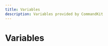 ```yaml
---
title: Variables
description: Variables provided by CommandKit
---
```


# Variables

<Cards>
  <Card
    title="version"
    description="The current version of CommandKit."
    href="/docs/variables/version"
  />
</Cards>
